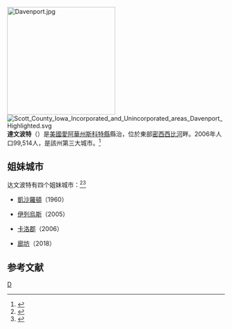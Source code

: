[[File:Davenport.jpg|250px]]
[[File:Scott_County_Iowa_Incorporated_and_Unincorporated_areas_Davenport_Highlighted.svg|right]]
'''達文波特'''（{{lang-en|'''Davenport, Iowa'''}}）是[[美國|美國]][[愛阿華州|愛阿華州]][[斯科特縣_(愛阿華州)|斯科特縣]]縣治，位於東部[[密西西比河|密西西比河]]畔。2006年人口99,514人，是該州第三大城市。<ref>{{cite web|publisher=Iowa Data Center|title=Population Estimates and Rankings for Population, Numerical Change, and Percent Change for Iowa's Incorporated Places: 2000-2006|url=http://data.iowadatacenter.org/datatables/PlacesAll/plestpopranking20002006.pdf|format=PDF|accessdate=2007-06-28}}</ref>

== 姐妹城市 ==
达文波特有四个姐妹城市：<ref name=Sister>{{cite web|title =Who are our Sister Cities?|publisher=City of Davenport|archiveurl=https://web.archive.org/web/20170513200242/http://www.cityofdavenportiowa.com/department/division.php?structureid=46|archivedate=2017-05-13|url =http://www.cityofdavenportiowa.com/department/division.php?structureid=46|accessdate=2010-10-29}}</ref><ref name=Sister2>{{cite web|title=Davenport has Chinese Sister City|publisher=City of Davenport|archiveurl=https://web.archive.org/web/20180804050049/http://cityofdavenportiowa.com/cms/one.aspx?portalId=6481456&pageId=12628835|archivedate=2018-08-04|url=http://cityofdavenportiowa.com/cms/one.aspx?portalId=6481456&pageId=12628835|date=2018-03-29}}</ref>

*{{GER}}[[凱沙羅頓|凱沙羅頓]]（1960）
*{{BRA}}[[伊列烏斯|伊列烏斯]]（2005）
*{{IRE}}[[卡洛郡|卡洛郡]]（2006）
*{{CHN}}[[廊坊|廊坊]]（2018）
== 参考文献 ==
<div class="references-small">
<references />
</div>

{{Authority control}}
[[Category:艾奧瓦州城市|D]]